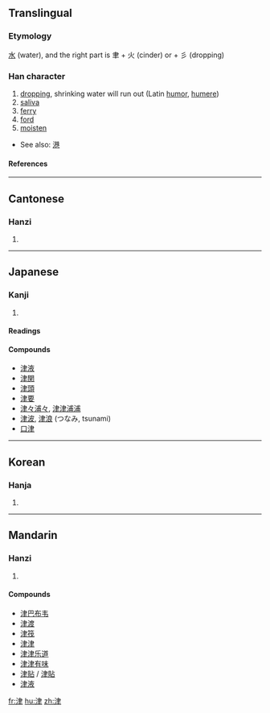 ==Translingual==
===Etymology===
[[水]] (water), and the right part is 聿 + 火 (cinder) or + 彡 (dropping)
===Han character===
{{Han char|rn=85|rad=水|as=06|sn=9|four=3510<sub>7</sub>|canj=水中手 (ELQ)}}
# [[drop]]ping, shrinking water will run out (Latin [[humor]], [[humere]])
# [[saliva]]
# [[ferry]]
# [[ford]]
# [[moisten]]


*See also: [[港]]
====References====
{{Han ref|kx=0621.090|dkj=17396|dj=1017.070|hdz=31616.110|uh=6D25|ud=27941|bh=AC7A|bd=44154}}

----
==Cantonese==
===Hanzi===
{{yue-hanzi|jyut=|y=jeun1}}
# {{defn|Cantonese}}

----
==Japanese==
===Kanji===
{{ja-kanji|grade=|rs=水06}}
# {{defn|Japanese}} 
====Readings====
{{ja-readings|on=[[しん]] (shin)|kun=[[つ]] (tsu)}}

====Compounds====
*[[津液]]
*[[津関]]
*[[津頭]]
*[[津要]]
*[[津々浦々]], [[津津浦浦]]
*[[津波]], [[津浪]] (つなみ, tsunami)
*[[口津]]

----
==Korean==
===Hanja===
{{ko-hanja|hangeul=[[진]]|eumhun=|rv=jin|mr=chin|y=cin}}
# {{defn|Korean}}

----
==Mandarin==
===Hanzi===
{{cmn-hanzi|pin=[[jīn]] (jin1)|wg=chin<sup>1</sup>}}
# {{defn|Mandarin}}

====Compounds====
*[[津巴布韦]]
*[[津渡]]
*[[津筏]]
*[[津津]]
*[[津津乐道]]
*[[津津有味]]
*[[津贴]] / [[津貼]]
*[[津液]]

[[fr:津]]
[[hu:津]]
[[zh:津]]